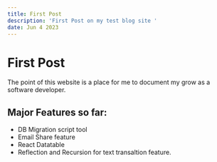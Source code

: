 ```yaml
---
title: First Post
description: 'First Post on my test blog site '
date: Jun 4 2023
---
```


# First Post

The point of this website is a place for me to document my grow as a software developer.

## Major Features so far:

- DB Migration script tool
- Email Share feature
- React Datatable
- Reflection and Recursion for text transaltion feature.
